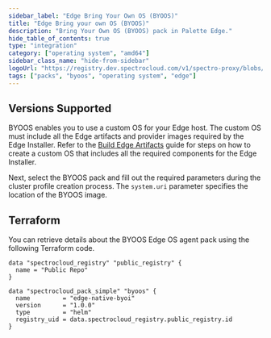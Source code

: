 ```yaml
---
sidebar_label: "Edge Bring Your Own OS (BYOOS)"
title: "Edge Bring your own OS (BYOOS)"
description: "Bring Your Own OS (BYOOS) pack in Palette Edge."
hide_table_of_contents: true
type: "integration"
category: ["operating system", "amd64"]
sidebar_class_name: "hide-from-sidebar"
logoUrl: "https://registry.dev.spectrocloud.com/v1/spectro-proxy/blobs/sha256:b6081bca439eeb01a8d43b3cb6895df4c088f80af978856ddc0da568e5c09365?type=image.webp"
tags: ["packs", "byoos", "operating system", "edge"]
---
```


<RedirectPackPage packName="edge-native-byoi" />

## Versions Supported

<Tabs queryString="parent">

<TabItem label="1.0.x" value="1.0.x">

BYOOS enables you to use a custom OS for your Edge host. The custom OS must include all the Edge artifacts and provider
images required by the Edge Installer. Refer to the
[Build Edge Artifacts](../clusters/edge/edgeforge-workflow/build-artifacts.md) guide for steps on how to create a custom
OS that includes all the required components for the Edge Installer.

Next, select the BYOOS pack and fill out the required parameters during the cluster profile creation process. The
`system.uri` parameter specifies the location of the BYOOS image.

</TabItem>
</Tabs>

## Terraform

You can retrieve details about the BYOOS Edge OS agent pack using the following Terraform code.

```hcl
data "spectrocloud_registry" "public_registry" {
  name = "Public Repo"
}

data "spectrocloud_pack_simple" "byoos" {
  name         = "edge-native-byoi"
  version      = "1.0.0"
  type         = "helm"
  registry_uid = data.spectrocloud_registry.public_registry.id
}
```
